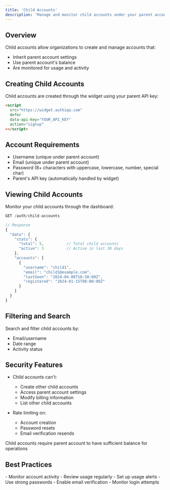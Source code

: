 ```yaml
---
title: 'Child Accounts'
description: 'Manage and monitor child accounts under your parent account'
---
```


## Overview

Child accounts allow organizations to create and manage accounts that:
- Inherit parent account settings
- Use parent account's balance
- Are monitored for usage and activity

## Creating Child Accounts

Child accounts are created through the widget using your parent API key:

```html
<script
  src="https://widget.authiqa.com"
  defer
  data-api-key="YOUR_API_KEY"
  action="signup"
></script>
```

## Account Requirements

- Username (unique under parent account)
- Email (unique under parent account)
- Password (8+ characters with uppercase, lowercase, number, special char)
- Parent's API key (automatically handled by widget)

## Viewing Child Accounts

Monitor your child accounts through the dashboard:

```javascript
GET /auth/child-accounts

// Response
{
  "data": {
    "stats": {
      "total": 5,          // Total child accounts
      "active": 3          // Active in last 30 days
    },
    "accounts": [
      {
        "username": "child1",
        "email": "child1@example.com",
        "lastSeen": "2024-04-08T10:30:00Z",
        "registered": "2024-01-15T08:00:00Z"
      }
    ]
  }
}
```

## Filtering and Search

Search and filter child accounts by:
- Email/username
- Date range
- Activity status

## Security Features


- Child accounts can't:
  - Create other child accounts
  - Access parent account settings
  - Modify billing information
  - List other child accounts

- Rate limiting on:
  - Account creation
  - Password resets
  - Email verification resends

<Note>
Child accounts require parent account to have sufficient balance for operations
</Note>

## Best Practices

<CardGroup cols={2}>
  <Card title="Account Management" icon="users">
    - Monitor account activity
    - Review usage regularly
    - Set up usage alerts
  </Card>
  <Card title="Security" icon="shield">
    - Use strong passwords
    - Enable email verification
    - Monitor login attempts
  </Card>
</CardGroup>